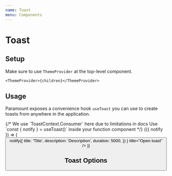 ```yaml
---
name: Toast
menu: Components
---
```




# Toast

## Setup

Make sure to use `ThemeProvider` at the top-level component.

```tsx
<ThemeProvider>{children}</ThemeProvider>
```

## Usage

Paramount exposes a convenience hook `useToast` you can use to create toasts from anywhere in the application.

<Playground>
  <ToastProvider>
    {/*
      We use `ToastContext.Consumer` here due to limitations in docs
      Use `const { notify } = useToast()` inside your function component
     */}
    <ToastContext.Consumer>
      {({ notify }) => (
        <Button
          onPress={() =>
            notify({
              title: 'Title',
              description: 'Description',
              duration: 5000,
            })
          }
          title="Open toast"
        />
      )}
    </ToastContext.Consumer>
  </ToastProvider>
</Playground>

## Toast Options

<Props of={Toast} />
